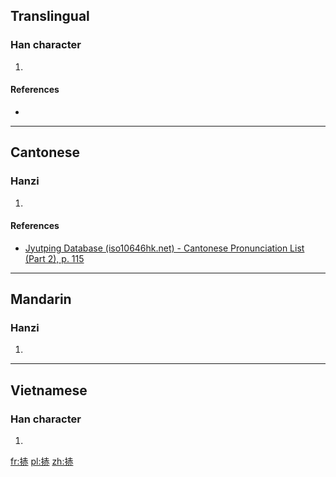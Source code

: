 ==Translingual==

===Han character===
{{Han char|rn=64|rad=手|as=07|sn=10|four=54031|canj=QGLC|ids=⿰扌赤}}

# {{defn|Han|sort=手07}}

====References====
* {{Han ref|kx=0433.100|dkj=12134|dj=0782.210|hdz=31877.160|uh=6347|ud=25415|bh=D1C5|bd=53701}}

----

==Cantonese==

===Hanzi===
{{yue-hanzi|jyut=[[waak6]]|y=waak6}}

# {{defn|lang=yue|sort=手07}}

====References====
*[http://www.iso10646hk.net/jp/document/download.jsp Jyutping Database (iso10646hk.net) - Cantonese Pronunciation List (Part 2), p. 115]

----

==Mandarin==

===Hanzi===
{{cmn-hanzi|pin=[[huò]] ([[huo4]])|wg=huo<sup>4</sup>}}

# {{defn|lang=cmn|sort=手07}}

----

==Vietnamese==

===Han character===
{{vi-hantu|xách|rs=手07}}

# {{defn|lang=vi|sort=手07}}

[[fr:捇]]
[[pl:捇]]
[[zh:捇]]